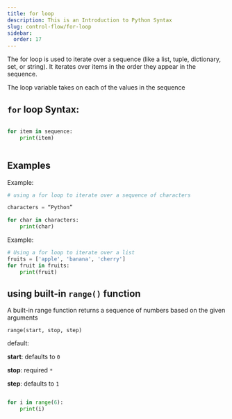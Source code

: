 ```yaml
---
title: for loop
description: This is an Introduction to Python Syntax
slug: control-flow/for-loop
sidebar:
  order: 17
---
```


The for loop is used to iterate over a sequence (like a list, tuple, dictionary, set, or string). It iterates over items in the order they appear in the sequence. 

<Aside title="note" type="note">
  The loop variable takes on each of the values in the sequence
</Aside>



## `for` loop Syntax:

```py 

for item in sequence:
    print(item)



```

## Examples

Example:


```py
# using a for loop to iterate over a sequence of characters

characters = “Python”

for char in characters:
    print(char)

```


Example:

```py 
# Using a for loop to iterate over a list
fruits = ['apple', 'banana', 'cherry']
for fruit in fruits:
    print(fruit)


```

## using built-in `range()` function

A built-in range function returns a sequence of numbers based on the given arguments

`range(start, stop, step)`

default:

**start**: defaults to `0`

**stop**: required `*`

**step**: defaults to `1`

```py 

for i in range(6):
    print(i)
  

```


